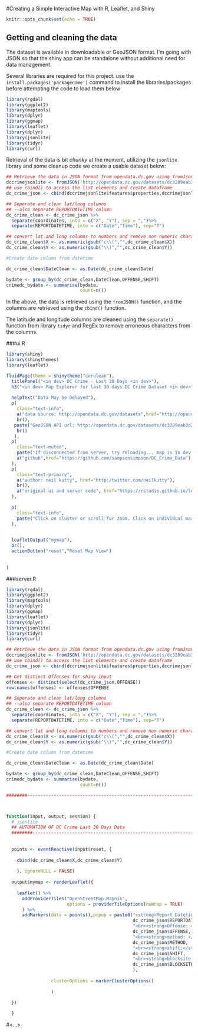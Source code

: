 
#Creating a Simple Interactive Map with R, Leaflet, and Shiny

```r
knitr::opts_chunk$set(echo = TRUE)
```

## Getting and cleaning the data

The dataset is available in downloadable or GeoJSON format. I'm going with JSON so that the shiny app can be standalone without additional need for data management.  

Several libraries are required for this project. use the `install.packages('packagename')` command to install the libraries/packages before attempting the code to load them below

```r

library(rgdal)
library(ggplot2)
library(maptools)
library(dplyr)
library(ggmap)
library(leaflet)
library(dplyr)
library(jsonlite)
library(tidyr)
library(curl)
```

Retrieval of the data is bit *chunky* at the moment, utilizing the ```jsonlite``` library and some cleanup code we create a usable dataset below: 

```r
## Retrieve the data in JSON format from opendata.dc.gov using fromJson()
dccrimejsonlite <- fromJSON('http://opendata.dc.gov/datasets/dc3289eab3d2400ea49c154863312434_8.geojson')
## use cbind() to access the list elements and create dataframe
dc_crime_json <- cbind(dccrimejsonlite$features$properties,dccrimejsonlite$features$geometry)

## Seperate and clean lat/long columns
## --also separate REPORTDATETIME column
dc_crime_clean <- dc_crime_json %>% 
  separate(coordinates, into = c("X", "Y"), sep = ",")%>%
  separate(REPORTDATETIME, into = c("Date","Time"), sep="T")

## convert lat and long columns to numbers and remove non numeric characters
dc_crime_clean$X <- as.numeric(gsub("c\\(","",dc_crime_clean$X))
dc_crime_clean$Y <- as.numeric(gsub("\\)","",dc_crime_clean$Y))

#Create date column from datetime

dc_crime_clean$DateClean <- as.Date(dc_crime_clean$Date)

bydate <- group_by(dc_crime_clean,DateClean,OFFENSE,SHIFT)
crimedc_bydate <- summarise(bydate,
                            count=n())
```

In the above, the data is retrieved using the ```fromJSON()``` function, and the columns are retrieved using the ```cbind()``` function. 

The latitude and longitude columns are cleaned using the ```separate()``` function from library ```tidyr``` and RegEx to remove erroneous characters from the columns.

###ui.R 
```r
library(shiny)
library(shinythemes)
library(leaflet)

fluidPage(theme = shinytheme("cerulean"),
  titlePanel("<in dev> DC Crime - Last 30 Days <in dev>"),
  h3("<in dev> Map Explorer for last 30 days DC Crime Dataset <in dev>"),
  
  helpText("Data May be Delayed"),
  p(
    class="text-info",
    a("data source: http://opendata.dc.gov/datasets",href="http://opendata.dc.gov/datasets"),
    br(),
   paste("GeoJSON API url: http://opendata.dc.gov/datasets/dc3289eab3d2400ea49c154863312434_8.geojson"),
    br()
   ),
  p(
    class="text-muted",
    paste("If disconnected from server, try reloading... map is in dev with new features to be added. \n suggestions and evolutions are welcome:"),
    a("github",href="https://github.com/sampsonsimpson/DC_Crime_Data")
  ),
  p(
    class="text-primary",
    a("author: neil kutty", href="http:/twitter.com/neilkutty"),
    br(),
    a("original ui and server code", href="https://rstudio.github.io/leaflet/shiny.html")
  ),
  
  p(
    class="text-info",
    paste("Click on cluster or scroll for zoom. Click on individual marker for additional detail popup.")
  ),

  
  leafletOutput("mymap"),
  br(),
  actionButton("reset","Reset Map View")
  
 
)
```

###server.R
```r

library(rgdal)
library(ggplot2)
library(maptools)
library(dplyr)
library(ggmap)
library(leaflet)
library(dplyr)
library(jsonlite)
library(tidyr)
library(curl)

## Retrieve the data in JSON format from opendata.dc.gov using fromJson()
dccrimejsonlite <- fromJSON('http://opendata.dc.gov/datasets/dc3289eab3d2400ea49c154863312434_8.geojson')
## use cbind() to access the list elements and create dataframe
dc_crime_json <- cbind(dccrimejsonlite$features$properties,dccrimejsonlite$features$geometry)

## Get distinct Offenses for shiny input
offenses <- distinct(select(dc_crime_json,OFFENSE))
row.names(offenses) <- offenses$OFFENSE

## Seperate and clean lat/long columns
## --also separate REPORTDATETIME column
dc_crime_clean <- dc_crime_json %>% 
  separate(coordinates, into = c("X", "Y"), sep = ",")%>%
  separate(REPORTDATETIME, into = c("Date","Time"), sep="T")

## convert lat and long columns to numbers and remove non numeric characters
dc_crime_clean$X <- as.numeric(gsub("c\\(","",dc_crime_clean$X))
dc_crime_clean$Y <- as.numeric(gsub("\\)","",dc_crime_clean$Y))

#Create date column from datetime

dc_crime_clean$DateClean <- as.Date(dc_crime_clean$Date)

bydate <- group_by(dc_crime_clean,DateClean,OFFENSE,SHIFT)
crimedc_bydate <- summarise(bydate,
                            count=n())

########---------------------------------------------------------------------#>>>



function(input, output, session) {
  # jsonlite
  ## AUTOMATION OF DC Crime Last 30 Days Data
  ########---------------------------------------------------------------------#>>>
  
  
  points <- eventReactive(input$reset, {
    
    cbind(dc_crime_clean$X,dc_crime_clean$Y)
    
    }, ignoreNULL = FALSE)
  
  output$mymap <- renderLeaflet({
    
    leaflet() %>%
      addProviderTiles("OpenStreetMap.Mapnik",
                       options = providerTileOptions(noWrap = TRUE)
      ) %>%
      addMarkers(data = points(),popup = paste0("<strong>Report Datetime: </strong>",
                                                dc_crime_json$REPORTDATETIME,
                                                "<br><strong>Offense: </strong>", 
                                                dc_crime_json$OFFENSE, 
                                                "<br><strong>method: </strong>", 
                                                dc_crime_json$METHOD,
                                                "<br><strong>shift:</strong>",
                                                dc_crime_json$SHIFT,
                                                "<br><strong>blocksite address:</strong><br>",
                                                dc_crime_json$BLOCKSITEADDRESS
                                                ),
                 
                 clusterOptions = markerClusterOptions()
                   
                 ) 
    
  })

  }
```

#<...>